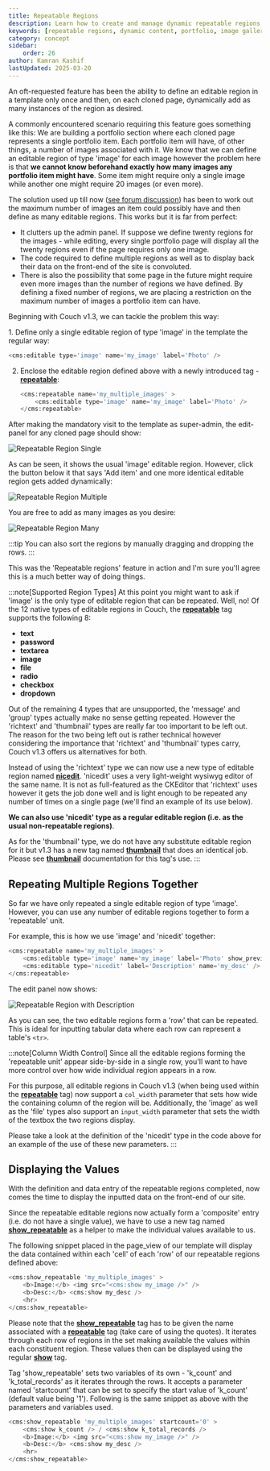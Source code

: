 ```yaml
---
title: Repeatable Regions
description: Learn how to create and manage dynamic repeatable regions in CouchCMS templates
keywords: [repeatable regions, dynamic content, portfolio, image gallery, CouchCMS]
category: concept
sidebar:
    order: 26
author: Kamran Kashif
lastUpdated: 2025-03-20
---
```



An oft-requested feature has been the ability to define an editable region in a template only once and then, on each cloned page, dynamically add as many instances of the region as desired.

A commonly encountered scenario requiring this feature goes something like this:
We are building a portfolio section where each cloned page represents a single portfolio item.
Each portfolio item will have, of other things, a number of images associated with it.
We know that we can define an editable region of type 'image' for each image however the problem here is that **we cannot know beforehand exactly how many images any portfolio item might have**.
Some item might require only a single image while another one might require 20 images (or even more).

The solution used up till now ([see forum discussion](https://www.couchcms.com/forum/viewtopic.php?p=790#p790)) has been to work out the maximum number of images an item could possibly have and then define as many editable regions.
This works but it is far from perfect:

- It clutters up the admin panel. If suppose we define twenty regions for the images - while editing, every single portfolio page will display all the twenty regions even if the page requires only one image.
- The code required to define multiple regions as well as to display back their data on the front-end of the site is convoluted.
- There is also the possibility that some page in the future might require even more images than the number of regions we have defined. By defining a fixed number of regions, we are placing a restriction on the maximum number of images a portfolio item can have.

Beginning with Couch v1.3, we can tackle the problem this way:

<Steps>
1. Define only a single editable region of type 'image' in the template the regular way:

   ```php
   <cms:editable type='image' name='my_image' label='Photo' />
   ```

2. Enclose the editable region defined above with a newly introduced tag - [**repeatable**](../../tags-reference/repeatable/):

   ```php
   <cms:repeatable name='my_multiple_images' >
       <cms:editable type='image' name='my_image' label='Photo' />
   </cms:repeatable>
   ```
</Steps>

After making the mandatory visit to the template as super-admin, the edit-panel for any cloned page should show:

![Repeatable Region Single](../../../assets/img/contents/repeatable-regions-1.png)

As can be seen, it shows the usual 'image' editable region. However, click the button below it that says 'Add item' and one more identical editable region gets added dynamically:

![Repeatable Region Multiple](../../../assets/img/contents/repeatable-regions-2.png)

You are free to add as many images as you desire:

![Repeatable Region Many](../../../assets/img/contents/repeatable-regions-3.png)

:::tip
You can also sort the regions by manually dragging and dropping the rows.
:::

This was the 'Repeatable regions' feature in action and I'm sure you'll agree this is a much better way of doing things.

:::note[Supported Region Types]
At this point you might want to ask if 'image' is the only type of editable region that can be repeated.
Well, no! Of the 12 native types of editable regions in Couch, the [**repeatable**](../../tags-reference/repeatable/) tag supports the following 8:

- **text**
- **password**
- **textarea**
- **image**
- **file**
- **radio**
- **checkbox**
- **dropdown**

Out of the remaining 4 types that are unsupported, the 'message' and 'group' types actually make no sense getting repeated.
However the 'richtext' and 'thumbnail' types are really far too important to be left out.
The reason for the two being left out is rather technical however considering the importance that 'richtext' and 'thumbnail' types carry, Couch v1.3 offers us alternatives for both.

Instead of using the 'richtext' type we can now use a new type of editable region named [**nicedit**](../../tags-reference/editable/nicedit/).
'nicedit' uses a very light-weight wysiwyg editor of the same name. It is not as full-featured as the CKEditor that 'richtext' uses however it gets the job done well and is light enough to be repeated any number of times on a single page (we'll find an example of its use below).

**We can also use 'nicedit' type as a regular editable region (i.e. as the usual non-repeatable regions)**.

As for the 'thumbnail' type, we do not have any substitute editable region for it but v1.3 has a new tag named [**thumbnail**](../../tags-reference/thumbnail/) that does an identical job. Please see [**thumbnail**](../../tags-reference/thumbnail/) documentation for this tag's use.
:::

## Repeating Multiple Regions Together

So far we have only repeated a single editable region of type 'image'. However, you can use any number of editable regions together to form a 'repeatable' unit.

For example, this is how we use 'image' and 'nicedit' together:

```php
<cms:repeatable name='my_multiple_images' >
    <cms:editable type='image' name='my_image' label='Photo' show_preview='1' preview_width='150' input_width='200' col_width='300' />
    <cms:editable type='nicedit' label='Description' name='my_desc' />
</cms:repeatable>
```

The edit panel now shows:

![Repeatable Region with Description](../../../assets/img/contents/repeatable-regions-4.png)

As you can see, the two editable regions form a 'row' that can be repeated.
This is ideal for inputting tabular data where each row can represent a table's `<tr>`.

:::note[Column Width Control]
Since all the editable regions forming the 'repeatable unit' appear side-by-side in a single row, you'll want to have more control over how wide individual region appears in a row.

For this purpose, all editable regions in Couch v1.3 (when being used within the [**repeatable**](../../tags-reference/repeatable/) tag) now support a `col_width` parameter that sets how wide the containing column of the region will be.
Additionally, the 'image' as well as the 'file' types also support an `input_width` parameter that sets the width of the textbox the two regions display.

Please take a look at the definition of the 'nicedit' type in the code above for an example of the use of these new parameters.
:::

## Displaying the Values

With the definition and data entry of the repeatable regions completed, now comes the time to display the inputted data on the front-end of our site.

Since the repeatable editable regions now actually form a 'composite' entry (i.e. do not have a single value), we have to use a new tag named [**show_repeatable**](../../tags-reference/show_repeatable/) as a helper to make the individual values available to us.

The following snippet placed in the page_view of our template will display the data contained within each 'cell' of each 'row' of our repeatable regions defined above:

```php
<cms:show_repeatable 'my_multiple_images' >
    <b>Image:</b> <img src="<cms:show my_image />" /> 
    <b>Desc:</b> <cms:show my_desc />
    <hr>
</cms:show_repeatable>
```

Please note that the [**show_repeatable**](../../tags-reference/show_repeatable/) tag has to be given the name associated with a [**repeatable**](../../tags-reference/repeatable/) tag (take care of using the quotes).
It iterates through each row of regions in the set making available the values within each constituent region. These values then can be displayed using the regular [**show**](../../tags-reference/show/) tag.

Tag 'show_repeatable' sets two variables of its own - 'k_count' and 'k_total_records' as it iterates through the rows. It accepts a parameter named 'startcount' that can be set to specify the start value of 'k_count' (default value being '1'). Following is the same snippet as above with the parameters and variables used.

```php
<cms:show_repeatable 'my_multiple_images' startcount='0' >
    <cms:show k_count /> / <cms:show k_total_records />
    <b>Image:</b> <img src="<cms:show my_image />" /> 
    <b>Desc:</b> <cms:show my_desc />
    <hr>
</cms:show_repeatable>
```
